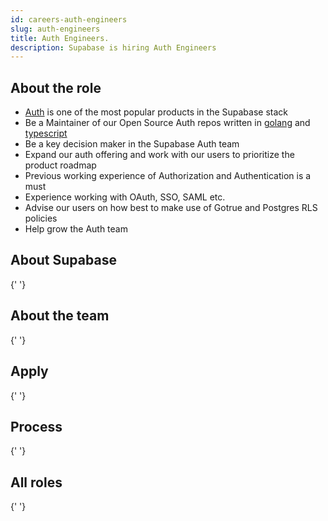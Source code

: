 ```yaml
---
id: careers-auth-engineers
slug: auth-engineers
title: Auth Engineers.
description: Supabase is hiring Auth Engineers
---
```



## About the role

- [Auth](https://supabase.com/auth) is one of the most popular products in the Supabase stack
- Be a Maintainer of our Open Source Auth repos written in [golang](https://github.com/supabase/gotrue) and [typescript](https://github.com/supabase/gotrue-js)
- Be a key decision maker in the Supabase Auth team
- Expand our auth offering and work with our users to prioritize the product roadmap
- Previous working experience of Authorization and Authentication is a must
- Experience working with OAuth, SSO, SAML etc.
- Advise our users on how best to make use of Gotrue and Postgres RLS policies
- Help grow the Auth team

## About Supabase

<About />{' '}

## About the team

<Team />{' '}

## Apply

<Apply />{' '}

## Process

<Process />{' '}

## All roles

<Roles />{' '}
